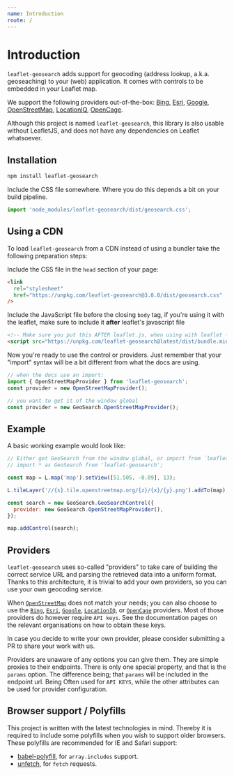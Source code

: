 ```yaml
---
name: Introduction
route: /
---
```



# Introduction

`leaflet-geosearch` adds support for geocoding (address lookup, a.k.a. geoseaching) to your (web) application. It comes with controls to be embedded in your Leaflet map.

We support the following providers out-of-the-box: [Bing](./providers/bing), [Esri](./providers/esri), [Google](./providers/google), [OpenStreetMap](./providers/openstreetmap), [LocationIQ](./providers/locationiq), [OpenCage](./providers/opencage).

Although this project is named `leaflet-geosearch`, this library is also usable without LeafletJS, and does not have any dependencies on Leaflet whatsoever.

<Playground>
  <Map />
</Playground>

## Installation

```bash
npm install leaflet-geosearch
```

Include the CSS file somewhere. Where you do this depends a bit on your build pipeline.

```js
import 'node_modules/leaflet-geosearch/dist/geosearch.css';
```

## Using a CDN

To load `leaflet-geosearch` from a CDN instead of using a bundler take the following preparation steps:

Include the CSS file in the `head` section of your page:

```html
<link
  rel="stylesheet"
  href="https://unpkg.com/leaflet-geosearch@3.0.0/dist/geosearch.css"
/>
```

Include the JavaScript file before the closing `body` tag, if you're using it with the leaflet, make sure to include it **after** leaflet's javascript file

```html
<!-- Make sure you put this AFTER leaflet.js, when using with leaflet -->
<script src="https://unpkg.com/leaflet-geosearch@latest/dist/bundle.min.js"></script>
```

Now you're ready to use the control or providers. Just remember that your "import" syntax will be a bit different from what the docs are using.

```js
// when the docs use an import:
import { OpenStreetMapProvider } from 'leaflet-geosearch';
const provider = new OpenStreetMapProvider();

// you want to get it of the window global
const provider = new GeoSearch.OpenStreetMapProvider();
```

## Example

A basic working example would look like:

```js
// Either get GeoSearch from the window global, or import from `leaflet-geosearch`
// import * as GeoSearch from 'leaflet-geosearch';

const map = L.map('map').setView([51.505, -0.09], 13);

L.tileLayer('//{s}.tile.openstreetmap.org/{z}/{x}/{y}.png').addTo(map);

const search = new GeoSearch.GeoSearchControl({
  provider: new GeoSearch.OpenStreetMapProvider(),
});

map.addControl(search);
```

## Providers

`leaflet-geosearch` uses so-called "providers" to take care of building the correct service URL and parsing the retrieved data into a uniform format. Thanks to this architecture, it is trivial to add your own providers, so you can use your own geocoding service.

When [`OpenStreetMap`](./providers/openstreetmap) does not match your needs; you can also choose to use the [`Bing`](./providers/bing), [`Esri`](./providers/esri), [`Google`](./providers/google), [`LocationIQ`](./providers/locationiq), or [`OpenCage`](./providers/opencage) providers. Most of those providers do however require `API keys`. See the documentation pages on the relevant organisations on how to obtain these keys.

In case you decide to write your own provider, please consider submitting a PR to share your work with us.

Providers are unaware of any options you can give them. They are simple proxies to their endpoints. There is only one special property, and that is the `params` option. The difference being; that `params` will be included in the endpoint url. Being Often used for `API KEYS`, while the other attributes can be used for provider configuration.

## Browser support / Polyfills

This project is written with the latest technologies in mind. Thereby it is required to include some polyfills when you wish to support older browsers. These polyfills are recommended for IE and Safari support:

- [babel-polyfill][1], for `array.includes` support.
- [unfetch][2], for `fetch` requests.

[1]: https://npm.im/babel-polyfill
[2]: https://npm.im/unfetch
